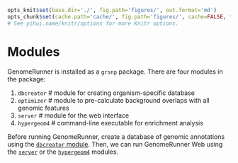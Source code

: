 ```r

opts_knit$set(base.dir='./', fig.path='figures/', out.format='md')
opts_chunk$set(cache.path='cache/', fig.path='figures/', cache=FALSE, tidy=TRUE, fig.keep='high', echo=TRUE, dpi=300, out.width=700, prompt=FALSE, comment='##', results='markup', eval=FALSE)
# See yihui.name/knitr/options for more Knitr options.
```

Modules
========================================================

GenomeRunner is installed as a `grsnp` package. There are four modules in the package:

1. `dbcreator` # module for creating organism-specific database
2. `optimizer` # module to pre-calculate background overlaps with all genomic features
3. `server` # module for the web interface
4. `hypergeom4` # command-line executable for  enrichment analysis

Before running GenomeRunner, create a database of genomic annotations using the [`dbcreator` module](../dbcreator/dbcreator.md). Then, we can run GenomeRunner Web using the [`server`](../server/server.md) or the [`hypergeom4`](../hypergeom4/hypergeom4.md) modules.